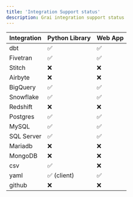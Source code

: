 ```yaml
---
title: 'Integration Support status'
description: Grai integration support status
---
```



| Integration   | Python Library  | Web App |
| ------------- | --------------- | ------- |
| dbt           | ✅              | ✅      |
| Fivetran      | ✅              | ✅      |
| Stitch        | ❌              | ❌      |
| Airbyte       | ❌              | ❌      |
| BigQuery      | ✅              | ✅      |
| Snowflake     | ✅              | ✅      |
| Redshift      | ❌              | ❌      |
| Postgres      | ✅              | ✅      |
| MySQL         | ✅              | ✅      |
| SQL Server    | ✅              | ✅      |
| Mariadb       | ❌              | ❌      |
| MongoDB       | ❌              | ❌      |
| csv           | ✅              | ❌      |
| yaml          | ✅ (client)     | ✅      |
| github        | ❌              | ❌      |
